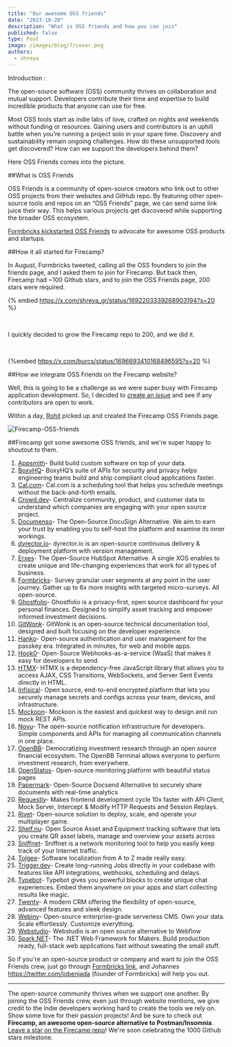 ```yaml
---
title: "Our awesome OSS friends"
date: "2023-10-20"
description: "What is OSS friends and how you can join"
published: false
type: Post
image: /images/blog/7/cover.png
authors:
  - shreya
---
```


Introduction :

The open-source software (OSS) community thrives on collaboration and mutual support. Developers contribute their time and expertise to build incredible products that anyone can use for free.

Most OSS tools start as indie labs of love, crafted on nights and weekends without funding or resources. Gaining users and contributors is an uphill battle when you’re running a project solo in your spare time. Discovery and sustainability remain ongoing challenges. How do these unsupported tools get discovered? How can we support the developers behind them?

Here OSS Friends comes into the picture.

##What is OSS Friends

OSS Friends is a community of open-source creators who link out to other OSS projects from their websites and GitHub repo. By featuring other open-source tools and repos on an “OSS Friends” page, we can send some link juice their way. This helps various projects get discovered while supporting the broader OSS ecosystem.

[Formbricks kickstarted OSS Friends](https://formbricks.com/clhys1p9r001cpr0hu65rwh17) to advocate for awesome OSS products and startups.

##How it all started for Firecamp?

In August, Formbricks tweeted, calling all the OSS founders to join the friends page, and I asked them to join for Firecamp. But back then, Firecamp had ~100 Github stars, and to join the OSS Friends page, 200 stars were required.

{% embed https://x.com/shreya_gr/status/1692203339268903194?s=20 %}

<br/>

I quickly decided to grow the Firecamp repo to 200, and we did it.

</br>

{%embed https://x.com/burcs/status/1696693410168496595?s=20 %} 

##How we integrate OSS Friends on the Firecamp website?

Well, this is going to be a challenge as we were super busy with Firecamp application development. So, I decided to [create an issue](https://github.com/firecamp-dev/website/issues/7) and see if any contributors are open to work.

Within a day, [Rohit](https://twitter.com/rohitmo62534745) picked up and created the Firecamp OSS Friends page.


![Firecamp-OSS-friends](/images/blog/8/Firecamp-OSS-friends.png)


##Firecamp got some awesome OSS friends, and we're super happy to shoutout to them.

1. [Appsmith](https://www.appsmith.com/)- Build build custom software on top of your data.
2. [BoxyHQ](https://boxyhq.com/)- BoxyHQ’s suite of APIs for security and privacy helps engineering teams build and ship compliant cloud applications faster.
3. [Cal.com](https://cal.com/)- Cal.com is a scheduling tool that helps you schedule meetings without the back-and-forth emails.
4. [Crowd.dev](https://www.crowd.dev/)- Centralize community, product, and customer data to understand which companies are engaging with your open source project.
5. [Documenso](https://documenso.com/)- The Open-Source DocuSign Alternative. We aim to earn your trust by enabling you to self-host the platform and examine its inner workings.
6. [dyrector.io](https://dyrector.io/)- dyrector.io is an open-source continuous delivery & deployment platform with version management.
7. [Erxes](https://erxes.io/)- The Open-Source HubSpot Alternative. A single XOS enables to create unique and life-changing experiences that work for all types of business.
8. [Formbricks](https://formbricks.com/)- Survey granular user segments at any point in the user journey. Gather up to 6x more insights with targeted micro-surveys. All open-source.
9. [Ghostfolio](https://ghostfol.io/)- Ghostfolio is a privacy-first, open source dashboard for your personal finances. Designed to simplify asset tracking and empower informed investment decisions.
10. [GitWonk](https://gitwonk.com/)- GitWonk is an open-source technical documentation tool, designed and built focusing on the developer experience.
11. [Hanko](https://www.hanko.io/)- Open-source authentication and user management for the passkey era. Integrated in minutes, for web and mobile apps.
12. [Hook0](https://www.hook0.com/)- Open-Source Webhooks-as-a-service (WaaS) that makes it easy for developers to send
13. [HTMX](https://htmx.org/)- HTMX is a dependency-free JavaScript library that allows you to access AJAX, CSS Transitions, WebSockets, and Server Sent Events directly in HTML.
14. [Infisical](https://infisical.com/)- Open source, end-to-end encrypted platform that lets you securely manage secrets and configs across your team, devices, and infrastructure.
15. [Mockoon](https://mockoon.com/)- Mockoon is the easiest and quickest way to design and run mock REST APIs.
16. [Novu](https://novu.co/)- The open-source notification infrastructure for developers. Simple components and APIs for managing all communication channels in one place.
17. [OpenBB](https://openbb.co/)- Democratizing investment research through an open source financial ecosystem. The OpenBB Terminal allows everyone to perform investment research, from everywhere.
18. [OpenStatus](https://www.openstatus.dev/)- Open-source monitoring platform with beautiful status pages
19. [Papermark](https://www.papermark.io/)- Open-Source Docsend Alternative to securely share documents with real-time analytics
20. [Requestly](https://requestly.io/)- Makes frontend development cycle 10x faster with API Client, Mock Server, Intercept & Modify HTTP Requests and Session Replays.
21. [Rivet](https://rivet.gg/)- Open-source solution to deploy, scale, and operate your multiplayer game.
22. [Shelf.nu](https://www.shelf.nu/)- Open Source Asset and Equipment tracking software that lets you create QR asset labels, manage and overview your assets across
23. [Sniffnet](https://www.sniffnet.net/)- Sniffnet is a network monitoring tool to help you easily keep track of your Internet traffic.
24. [Tolgee](https://tolgee.io/)- Software localization from A to Z made really easy.
25. [Trigger.dev](https://trigger.dev/)- Create long-running Jobs directly in your codebase with features like API integrations, webhooks, scheduling and delays.
26. [Typebot](https://typebot.io/)- Typebot gives you powerful blocks to create unique chat experiences. Embed them anywhere on your apps and start collecting results like magic.
27. [Twenty](https://twenty.com/)- A modern CRM offering the flexibility of open-source, advanced features and sleek design.
28. [Webiny](https://www.webiny.com/)- Open-source enterprise-grade serverless CMS. Own your data. Scale effortlessly. Customize everything.
29. [Webstudio](https://webstudio.is/)- Webstudio is an open source alternative to Webflow
30. [Spark.NET](https://spark-framework.net/)- The .NET Web Framework for Makers. Build production ready, full-stack web applications fast without sweating the small stuff.

So if you're an open-source product or company and want to join the OSS Friends crew, just go through [Formbricks link](https://app.formbricks.com/s/clhys1p9r001cpr0hu65rwh17), and Johannes https://twitter.com/jobenjada (founder of Formbricks) will help you out.

-------

The open-source community thrives when we support one another. By joining the OSS Friends crew, even just through website mentions, we give credit to the indie developers working hard to create the tools we rely on. Show some love for their passion projects! And be sure to check out **Firecamp, an awesome open-source alternative to Postman/Insomnia**. [Leave a star on the Firecamp repo](https://github.com/firecamp-dev/firecamp)! We're soon celebrating the 1000 Github stars milestone.



